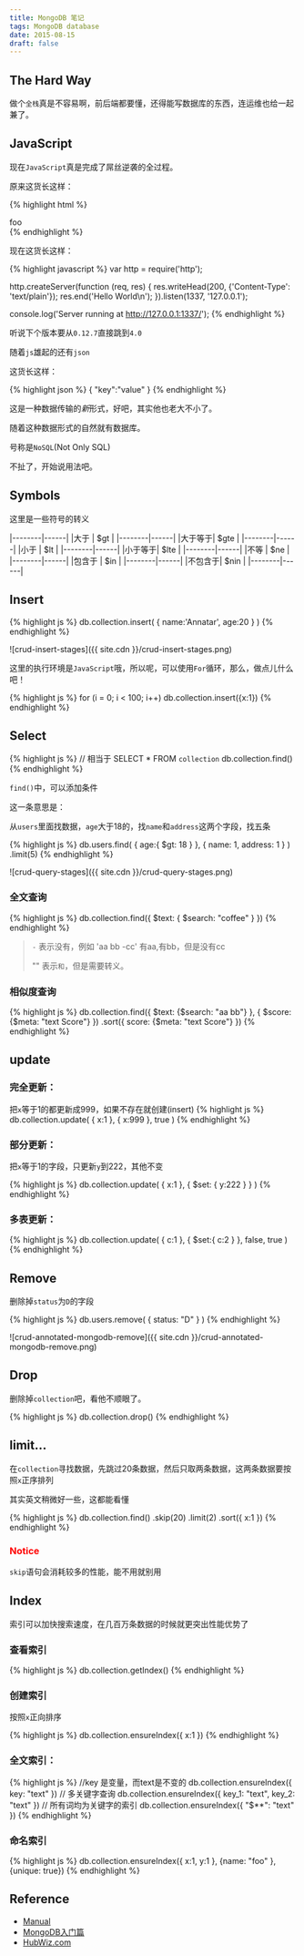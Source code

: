 ```yaml
---
title: MongoDB 笔记
tags: MongoDB database
date: 2015-08-15
draft: false
---
```


## The Hard Way

做个`全栈`真是不容易啊，前后端都要懂，还得能写数据库的东西，连运维也给一起兼了。

## JavaScript

现在`JavaScript`真是完成了屌丝逆袭的全过程。

原来这货长这样：

{% highlight html %}
<div onclick="function()"> foo </div>
{% endhighlight %}

现在这货长这样：

{% highlight javascript %}
var http = require('http');

http.createServer(function (req, res) {
  res.writeHead(200, {'Content-Type': 'text/plain'});
  res.end('Hello World\n');
}).listen(1337, '127.0.0.1');

console.log('Server running at http://127.0.0.1:1337/');
{% endhighlight %}

听说下个版本要从`0.12.7`直接跳到`4.0`

随着`js`雄起的还有`json`

这货长这样：

{% highlight json %}
{
	"key":"value"
}
{% endhighlight %}

这是一种数据传输的*新*形式，好吧，其实他也老大不小了。

随着这种数据形式的自然就有数据库。

号称是`NoSQL`(Not Only SQL)

不扯了，开始说用法吧。

## Symbols

这里是一些符号的转义

|--------|------|
|大于    | $gt  |
|--------|------|
|大于等于| $gte |
|--------|------|
|小于    | $lt  |
|--------|------|
|小于等于| $lte |
|--------|------|
|不等    | $ne  |
|--------|------|
|包含于  | $in  |
|--------|------|
|不包含于| $nin |
|--------|------|

## Insert

{% highlight js %}
db.collection.insert(
	{
		name:'Annatar',
		age:20
	}
)
{% endhighlight %}

![crud-insert-stages]({{ site.cdn }}/crud-insert-stages.png)

这里的执行环境是`JavaScript`哦，所以呢，可以使用`For`循环，那么，做点儿什么吧！

{% highlight js %}
for (i = 0; i < 100; i++)
	db.collection.insert({x:1})
{% endhighlight %}

## Select

{% highlight js %}
// 相当于 SELECT * FROM `collection`
db.collection.find()
{% endhighlight %}

`find()`中，可以添加条件

这一条意思是：

从`users`里面找数据，`age`大于18的，找`name`和`address`这两个字段，找五条

{% highlight js %}
db.users.find(
	{
		age:{
			$gt: 18
		}
	},
	{
		name: 1,
		address: 1
	}
)
.limit(5)
{% endhighlight %}

![crud-query-stages]({{ site.cdn }}/crud-query-stages.png)

### 全文查询

{% highlight js %}
db.collection.find({
	$text: {
		$search: "coffee"
	}
})
{% endhighlight %}

> `-` 表示没有，例如 'aa bb -cc' 有aa,有bb，但是没有cc
> 
> "" 表示`和`，但是需要转义。

### 相似度查询

{% highlight js %}
db.collection.find({
	$text: {$search: "aa bb"}
	},
	{
	$score: {$meta: "text Score"}
	})
	.sort({
		score: {$meta: "text Score"}
	})
{% endhighlight %}


## update

### 完全更新：

把`x`等于1的都更新成999，如果不存在就创建(insert)
{% highlight js %}
db.collection.update(
	{
		x:1
	},
	{
		x:999
	},
	true
)
{% endhighlight %}

### 部分更新：

把`x`等于1的字段，只更新`y`到222，其他不变

{% highlight js %}
db.collection.update(
	{
		x:1
	},
	{
		$set: {
			y:222
		}
	}
)
{% endhighlight %}

### 多表更新：

{% highlight js %}
db.collection.update(
	{
		c:1
	},
	{
		$set:{
			c:2
		}
	},
	false,
	true
)
{% endhighlight %}

## Remove

删除掉`status`为`D`的字段

{% highlight js %}
db.users.remove(
	{
		status: "D"
	}
)
{% endhighlight %}

![crud-annotated-mongodb-remove]({{ site.cdn }}/crud-annotated-mongodb-remove.png)

## Drop

删除掉`collection`吧，看他不顺眼了。

{% highlight js %}
db.collection.drop()
{% endhighlight %}

## limit...

在`collection`寻找数据，先跳过20条数据，然后只取两条数据，这两条数据要按照`x`正序排列

其实英文稍微好一些，这都能看懂

{% highlight js %}
db.collection.find()
	.skip(20)
	.limit(2)
	.sort({ x:1 })
{% endhighlight %}

### <span style="color:red">Notice</span>

`skip`语句会消耗较多的性能，能不用就别用

## Index

索引可以加快搜索速度，在几百万条数据的时候就更突出性能优势了

### 查看索引

{% highlight js %}
db.collection.getIndex()
{% endhighlight %}

### 创建索引

按照`x`正向排序

{% highlight js %}
db.collection.ensureIndex({
	x:1
})
{% endhighlight %}

### 全文索引：

{% highlight js %}
//key 是变量，而text是不变的
db.collection.ensureIndex({ key: "text" })
// 多关键字查询
db.collection.ensureIndex({
	key_1: "text",
	key_2: "text"
})
// 所有词均为关键字的索引
db.collection.ensureIndex({ "$**": "text" })
{% endhighlight %}

### 命名索引

{% highlight js %}
db.collection.ensureIndex({ x:1, y:1 }, {name: "foo" }, {unique: true})
{% endhighlight %}

## Reference

* [Manual](https://docs.mongodb.org/manual)
* [MongoDB入门篇](http://www.imooc.com/learn/295)
* [HubWiz.com](http://www.hubwiz.com/course/54bdfcb188dba012b4b95c9c/)